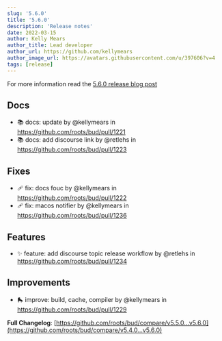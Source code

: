 ```yaml
---
slug: '5.6.0'
title: '5.6.0'
description: 'Release notes'
date: 2022-03-15
author: Kelly Mears
author_title: Lead developer
author_url: https://github.com/kellymears
author_image_url: https://avatars.githubusercontent.com/u/397606?v=4
tags: [release]
---
```


For more information read the [5.6.0 release blog post](/blog/5.6.0)

<!--truncate-->

## Docs

- 📚 docs: update by @kellymears in https://github.com/roots/bud/pull/1221
- 📚 docs: add discourse link by @retlehs in https://github.com/roots/bud/pull/1223

## Fixes

- 🩹 fix: docs fouc by @kellymears in https://github.com/roots/bud/pull/1222
- 🩹 fix: macos notifier by @kellymears in https://github.com/roots/bud/pull/1236

## Features

- ✨ feature: add discourse topic release workflow by @retlehs in https://github.com/roots/bud/pull/1234

## Improvements

- 🛼 improve: build, cache, compiler by @kellymears in https://github.com/roots/bud/pull/1229

**Full Changelog**: [https://github.com/roots/bud/compare/v5.5.0...v5.6.0](https://github.com/roots/bud/compare/v5.4.0...v5.6.0)
